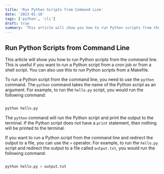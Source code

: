 ```yaml
---
title: 'Run Python Scripts from Command Line'
date: '2023-01-18'
tags: ['python', 'cli']
draft: true
summary: 'This article will show you how to run Python scripts from the command line.'
---
```


## Run Python Scripts from Command Line

This article will show you how to run Python scripts from the command line. This is useful if you want to run a Python script from a cron job or from a shell script. You can also use this to run Python scripts from a Makefile.

To run a Python script from the command line, you need to use the `python` command. The `python` command takes the name of the Python script as an argument. For example, to run the `hello.py` script, you would run the following command:

```bash

python hello.py

```

The `python` command will run the Python script and print the output to the terminal. If the Python script does not have a `print` statement, then nothing will be printed to the terminal.

If you want to run a Python script from the command line and redirect the output to a file, you can use the `>` operator. For example, to run the `hello.py` script and redirect the output to a file called `output.txt`, you would run the following command:

```bash

python hello.py > output.txt

```
